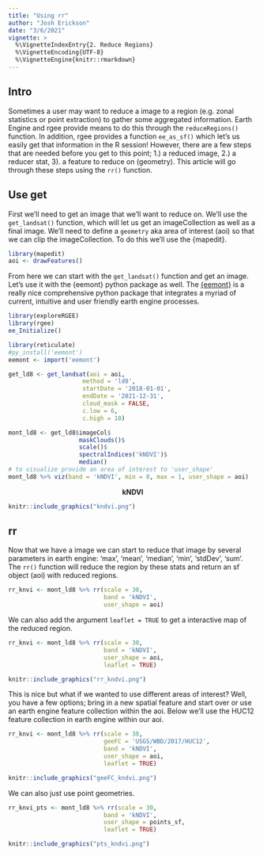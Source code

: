 ```yaml
---
title: "Using rr"
author: "Josh Erickson"
date: "3/6/2021"
vignette: >
  %\VignetteIndexEntry{2. Reduce Regions}
  %\VignetteEncoding{UTF-8}
  %\VignetteEngine{knitr::rmarkdown}
---
```


## Intro

Sometimes a user may want to reduce a image to a region (e.g. zonal statistics or point extraction) to gather some aggregated information. Earth Engine and rgee provide means to do this through the `reduceRegions()` function. In addition, rgee provides a function `ee_as_sf()` which let's us easily get that information in the R session! However, there are a few steps that are needed before you get to this point; 1.) a reduced image, 2.) a reducer stat, 3). a feature to reduce on (geometry). This article will go through these steps using the `rr()` function.  

## Use get  

First we'll need to get an image that we'll want to reduce on. We'll use the `get_landsat()` function, which will let us get an imageCollection as well as a final image. We'll need to define a `geometry` aka area of interest (aoi) so that we can clip the imageCollection. To do this we'll use the {mapedit}.  

```r
library(mapedit)
aoi <- drawFeatures()
```

From here we can start with the `get_landsat()` function and get an image. Let's use it with the {eemont} python package as well. The [{eemont}](https://github.com/davemlz/eemont) is a really nice comprehensive python package that integrates a myriad of current, intuitive and user friendly earth engine processes. 

```r
library(exploreRGEE)
library(rgee)
ee_Initialize()

library(reticulate)
#py_install('eemont')
eemont <- import('eemont')

get_ld8 <- get_landsat(aoi = aoi,
                     method = 'ld8',
                     startDate = '2018-01-01',
                     endDate = '2021-12-31',
                     cloud_mask = FALSE,
                     c.low = 6,
                     c.high = 10)

mont_ld8 <- get_ld8$imageCol$
                    maskClouds()$
                    scale()$
                    spectralIndices('kNDVI')$
                    median()
# to visualize provide an area of interest to 'user_shape'
mont_ld8 %>% viz(band = 'kNDVI', min = 0, max = 1, user_shape = aoi)
```

<center>
**kNDVI**
</center>
```r
knitr::include_graphics("kndvi.png")
```

## rr  

Now that we have a image we can start to reduce that image by several parameters in earth engine: 'max', 'mean', 'median', 'min', 'stdDev', 'sum'. The `rr()` function will reduce the region by these stats and return an sf object (aoi) with reduced regions.  


```r
rr_knvi <- mont_ld8 %>% rr(scale = 30,
                           band = 'kNDVI',
                           user_shape = aoi)
```

We can also add the argument `leaflet = TRUE` to get a interactive map of the reduced region.  

```r
rr_knvi <- mont_ld8 %>% rr(scale = 30, 
                           band = 'kNDVI',
                           user_shape = aoi,
                           leaflet = TRUE)
```

```r
knitr::include_graphics("rr_kndvi.png")
```


This is nice but what if we wanted to use different areas of interest? Well, you have a few options; bring in a new spatial feature and start over or use an earth engine feature collection within the aoi. Below we'll use the HUC12 feature collection in earth engine within our aoi.  

```r
rr_knvi <- mont_ld8 %>% rr(scale = 30,
                           geeFC = 'USGS/WBD/2017/HUC12',
                           band = 'kNDVI',
                           user_shape = aoi,
                           leaflet = TRUE)
```

```r
knitr::include_graphics("geeFC_kndvi.png")
```

We can also just use point geometries.  

```r
rr_knvi_pts <- mont_ld8 %>% rr(scale = 30,
                           band = 'kNDVI',
                           user_shape = points_sf,
                           leaflet = TRUE)
```

```r
knitr::include_graphics("pts_kndvi.png")
```
